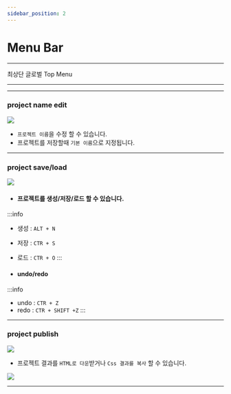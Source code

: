 ```yaml
---
sidebar_position: 2
---
```




# Menu Bar

<hr/>

최상단 글로벌 Top Menu

<hr/>

<TOCInline toc={toc}/>

<hr/>

### project name edit
![](./img/ui/ui_project_name.png)
- ```프로젝트 이름```을 수정 할 수 있습니다.
- 프로젝트를 저장할때 ```기본 이름```으로 지정됩니다.

<hr/>

### project save/load
![](./img/ui/ui_save_load.png)
- #### 프로젝트를 생성/저장/로드 할 수 있습니다. ####

:::info
- 생성 : ```ALT + N```
- 저장 : ```CTR + S```
- 로드 : ```CTR + O```
:::



- #### undo/redo ####

:::info
- undo : ```CTR + Z```
- redo : ```CTR + SHIFT +Z```
:::

<hr/>

### project publish
![](./img/ui/ui_publish.png)
- 프로젝트 결과를 ```HTML로 다운```받거나 ```Css 결과를 복사``` 할 수 있습니다.

![](./img/ui/ui_publish2.png)

<hr/>
